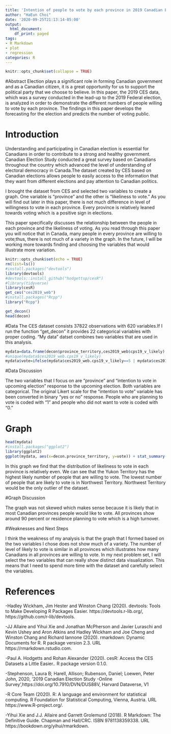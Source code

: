```yaml
---
title: 'Intention of people to vote by each province in 2019 Canadian Election '
author: "HaEun Choi"
date: '2020-09-25T21:13:14-05:00'
output:
  html_document:
    df_print: paged
tags:
- R Markdown
- plot
- regression
categories: R
---
```




```r
knitr::opts_chunk$set(collapse = TRUE)
```

#Abstract
Election plays a significant role in forming Canadian government and as a Canadian citizen, it is a great opportunity for us to support the political party that we choose to believe. In this paper, the 2019 CES data, which was a survey conducted in the lead-up to the 2019 Federal election, is analyzed in order to demonstrate the different numbers of people willing to vote by each province. The findings in this paper develops the forecasting for the election and predicts the number of voting public. 



# Introduction

Understanding and participating in Canadian election is essential for Canadians in order to contribute to a strong and healthy government. Canadian Election Study conducted a great survey based on Canadians throughout the country which advanced the level of understanding of electoral democracy in Canada.The dataset created by CES based on Canadian elections allows people to easily access to the information that they want from different elections and pay attention to Canadian politics.

I brought the dataset from CES and selected two variables to create a graph. One variable is "province" and the other is "likeliness to vote." As you will find out later in this paper, there is not much difference in level of willingness to vote in each province. Every province is relatively leaned towards voting which is a positive sign in elections.  

This paper specifically discusses the relationship between the people in each province and the likeliness of voting. As you read through this paper you will notice that in Canada, many people in every province are willing to vote;thus, there is not much of a variety in the graph. In the future, I will be working more towards finding and choosing the variables that would illustrate more variation. 




```r
knitr::opts_chunk$set(echo = TRUE)
rm(list=ls())
#install.packages("devtools")
library(devtools)
#devtools::install_github("hodgettsp/cesR")
#library(tidyverse)
library(cesR)
get_ces("ces2019_web")
#install.packages("Rcpp")
library("Rcpp")

```


```r
get_decon()
head(decon)
```


#Data
The CES dataset consists 37822 observations with 620 variables.If I run the function "get_decon" it provides 22 categorical variables with proper coding.
"My data" datset combines two variables that are used in this analysis. 
```r
mydata=data.frame(decon$province_territory,ces2019_web$cps19_v_likely)
#unique(mydata$ces2019_web.cps19_v_likely)
mydata$vote=ifelse(mydata$ces2019_web.cps19_v_likely==5 | mydata$ces2019_web.cps19_v_likely==6 | is.na(mydata$ces2019_web.cps19_v_likely), NA, ifelse(mydata$ces2019_web.cps19_v_likely==3 | mydata$ces2019_web.cps19_v_likely==4, 0, 1))

```



#Data Discussion

The two variables that I focus on are "province" and "intention to vote in upcoming election" response to the upcoming election. Both variables are categorical. The original Likert scale for the "intention to vote" variable has been converted in binary "yes or no" response. People who are planning to vote is coded with "1" and people who did not want to vote is coded with "0."






# Graph 

```r
head(mydata)
#install.packages("ggplot2")
library(ggplot2)
ggplot(mydata, aes(x=decon.province_territory, y=vote)) + stat_summary(fun.y="mean", geom="bar") + theme(axis.text.x = element_text(angle = 90, vjust = 0.5, hjust=1)) + coord_flip()+ labs(x= "province", y= "proportion of people planning to vote", title="Intention to vote by provinces", caption="Source:2019 CES data")

```

In this graph we find that the distribution of likeliness to vote in each province is relatively even. We can see that the Yukon Territory has the highest likely number of people that are willing to vote. The lowest number of people that are likely to vote is in Northwest Territory. Northwest Territory would be the only outlier of the dataset. 


#Graph Discussion

The graph was not skewed which makes sense because it is likely that in most Canadian provinces people would like to vote. All provinces show around 90 percent or residence planning to vote which is a high turnover. 

#Weaknesses and Next Steps

I think the weakness of my analysis is that the graph that I formed based on the two variables I chose does not show much of a variety. The number of level of likely to vote is similar in all provinces which illustrates how many Canadians in all provinces are willing to vote. In my next problem set, I will select the two variables that can really show distinct data visualization. This means that I need to spend more time with the dataset and carefully select the variables. 



# References
-Hadley Wickham, Jim Hester and Winston Chang (2020). devtools: Tools to
  Make Developing R Packages Easier. https://devtools.r-lib.org/, https://github.com/r-lib/devtools.
  
-JJ Allaire and Yihui Xie and Jonathan McPherson and Javier Luraschi and
  Kevin Ushey and Aron Atkins and Hadley Wickham and Joe Cheng and Winston
  Chang and Richard Iannone (2020). rmarkdown: Dynamic Documents for R. R
  package version 2.3. URL https://rmarkdown.rstudio.com.
  
-Paul A. Hodgetts and Rohan Alexander (2020). cesR: Access the CES
  Datasets a Little Easier.. R package version 0.1.0.

-Stephenson, Laura B; Harell, Allison; Rubenson, Daniel; Loewen, Peter John, 2020, '2019 Canadian Election Study -Online Survey',https://doi.org/10.7910/DVN/DUS88V, Harvard Dataverse, V1

-R Core Team (2020). R: A language and environment for statistical
  computing. R Foundation for Statistical Computing, Vienna, Austria. URL
  https://www.R-project.org/.

-Yihui Xie and J.J. Allaire and Garrett Grolemund (2018). R Markdown: The
  Definitive Guide. Chapman and Hall/CRC. ISBN 9781138359338. URL
  https://bookdown.org/yihui/rmarkdown.
